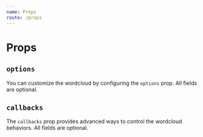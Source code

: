 ```yaml
---
name: Props
route: /props
---
```




# Props

<Props of={ReactWordcloud} />

## `options`

You can customize the wordcloud by configuring the `options` prop. All fields are optional.

<Props of={OptionsProp} />

## `callbacks`

The `callbacks` prop provides advanced ways to control the wordcloud behaviors. All fields are optional.

<Props of={CallbacksProp} />
